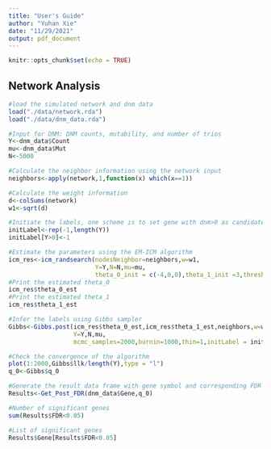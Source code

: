 ```yaml
---
title: "User's Guide"
author: "Yuhan Xie"
date: "11/29/2021"
output: pdf_document
---
```


```r
knitr::opts_chunk$set(echo = TRUE)
```

## Network Analysis
```r
#load the simulated network and dnm data
load("./data/network.rda")
load("./data/dnm_data.rda")

#Input for DNM: DNM counts, mutability, and number of trios
Y<-dnm_data$Count
mu<-dnm_data$Mut
N<-5000

#Calculate the neighbor information using the network input
neighbors<-apply(network,1,function(x) which(x==1))

#Calculate the weight information
d<-colSums(network)
w1<-sqrt(d)

#Initiate the labels, one scheme is to set gene with dnm>0 as candidate risk genes
initLabel<-rep(-1,length(Y))
initLabel[Y>0]<-1

#Estimate the parameters using the EM-ICM algorithm
icm_res<-icm_randsearch(nodesNeighbor=neighbors,w=w1,
                        Y=Y,N=N,mu=mu,
                        theta_0_init = c(-4,0,0),theta_1_init =3,threshold = 1e-4,lambda = 0.5,initLabel = initLabel)
#Print the estimated theta_0
icm_res$theta_0_est
#Print the estimated theta_1
icm_res$theta_1_est

#Infer the labels using Gibbs sampler
Gibbs<-Gibbs.post(icm_res$theta_0_est,icm_res$theta_1_est,neighbors,w=w1,W=NULL,
                  Y=Y,N,mu,
                  mcmc_samples=2000,burnin=1000,thin=1,initLabel = initLabel)

#Check the convergence of the algorithm
plot(1:2000,Gibbs$llk/length(Y),type = "l")
q_0<-Gibbs$q_0

#Generate the result data frame with gene symbol and corresponding FDR
Results<-Get_Post_FDR(dnm_data$Gene,q_0)

#Number of significant genes
sum(Results$FDR<0.05)

#List of significant genes
Results$Gene[Results$FDR<0.05]
```
